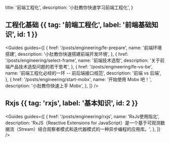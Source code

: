   title: '前端工程化',
  description:
    '小肚教你快速学习前端工程化',
}


## 工程化基础 {{ tag: '前端工程化', label: '前端基础知识', id: 1 }}

<Guides guides={[
  {
    href: '/posts/engineering/fe-prepare',
    name: '前端环境搭建',
    description: '小肚教你快速搭建前端开发环境',
  },
  {
    href: '/posts/engineering/select-frame',
    name: '前端技术选型',
    description: '关于前端产品技术选型问题的若干思考',
  },
  {
    href: '/posts/engineering/fe-vs-be',
    name: '前端工程化必经的一环 -- 前后端接口规范',
    description: '前端 vs 后端',
  },
  {
    href: '/posts/engineering/start-mobx',
    name: '开始使用 Mobx 吧！',
    description: '小肚教你快速上手 Mobx',
  },
]} />

## Rxjs {{ tag: 'rxjs', label: '基本知识', id: 2 }}

<Guides guides={[
  {
    href: '/posts/engineering/rxjs',
    name: 'RxJs使用指北',
    description: 'RxJS（Reactive Extensions for JavaScript）是一个基于可观测数据流（Stream）结合观察者模式和迭代器模式的一种异步编程的应用库。',
  },
]} />